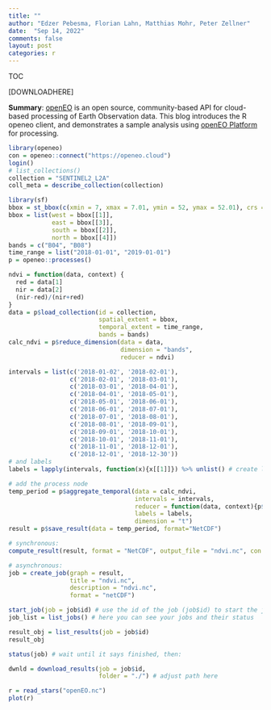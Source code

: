 ```yaml
---
title: ""
author: "Edzer Pebesma, Florian Lahn, Matthias Mohr, Peter Zellner"
date:  "Sep 14, 2022"
comments: false
layout: post
categories: r
---
```



TOC

[DOWNLOADHERE]

**Summary**:
[openEO](https://openeo.org) is an open source, community-based
API for cloud-based processing of Earth Observation data. This blog
introduces the R openeo client, and demonstrates a sample analysis
using [openEO Platform](https://openeo.cloud) for processing.


```r
library(openeo)
con = openeo::connect("https://openeo.cloud")
login()
# list_collections()
collection = "SENTINEL2_L2A"
coll_meta = describe_collection(collection)
```

```r
library(sf)
bbox = st_bbox(c(xmin = 7, xmax = 7.01, ymin = 52, ymax = 52.01), crs = 'EPSG:4326')
bbox = list(west = bbox[[1]],
            east = bbox[[3]],
            south = bbox[[2]],
            north = bbox[[4]])
bands = c("B04", "B08")
time_range = list("2018-01-01", "2019-01-01")
p = openeo::processes()
```

```r
ndvi = function(data, context) {
  red = data[1]
  nir = data[2]
  (nir-red)/(nir+red)
}
data = p$load_collection(id = collection, 
                         spatial_extent = bbox,
                         temporal_extent = time_range, 
                         bands = bands) 
calc_ndvi = p$reduce_dimension(data = data,
                               dimension = "bands",
                               reducer = ndvi)
```

```r
intervals = list(c('2018-01-02', '2018-02-01'),
                 c('2018-02-01', '2018-03-01'),
                 c('2018-03-01', '2018-04-01'),
                 c('2018-04-01', '2018-05-01'),
                 c('2018-05-01', '2018-06-01'), 
                 c('2018-06-01', '2018-07-01'), 
                 c('2018-07-01', '2018-08-01'),
                 c('2018-08-01', '2018-09-01'),
                 c('2018-09-01', '2018-10-01'), 
                 c('2018-10-01', '2018-11-01'),
                 c('2018-11-01', '2018-12-01'), 
                 c('2018-12-01', '2018-12-30'))
# and labels
labels = lapply(intervals, function(x){x[[1]]}) %>% unlist() # create labels from list

# add the process node
temp_period = p$aggregate_temporal(data = calc_ndvi,
                                   intervals = intervals,
                                   reducer = function(data, context){p$median(data)},
                                   labels = labels,
                                   dimension = "t")
result = p$save_result(data = temp_period, format="NetCDF")
```

```r
# synchronous:
compute_result(result, format = "NetCDF", output_file = "ndvi.nc", con = con)
```

```r
# asynchronous:
job = create_job(graph = result,
                 title = "ndvi.nc",
                 description = "ndvi.nc",
                 format = "netCDF")

start_job(job = job$id) # use the id of the job (job$id) to start the job
job_list = list_jobs() # here you can see your jobs and their status

result_obj = list_results(job = job$id)
result_obj

status(job) # wait until it says finished, then:
```

```r
dwnld = download_results(job = job$id, 
                         folder = "./") # adjust path here
```

```r
r = read_stars("openEO.nc")
plot(r)
```
